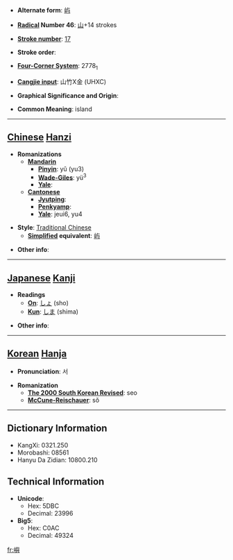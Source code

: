 * '''Alternate form''': [[屿]]

* '''[[Wiktionary:Chinese radical index| Radical]] Number 46''': [[Wiktionary:Chinese radical index 山|山]]+14 strokes

* '''[[Wiktionary:Chinese total strokes index|Stroke number]]''': [[Wiktionary:Chinese total strokes index 17|17]]

* '''Stroke order''': 

* '''[[Wiktionary:Chinese four corner index|Four-Corner System]]''': 2778<sub>1</sub>

* '''[[Wiktionary:Chinese Cangjie index|Cangjie input]]''': 山竹X金 (UHXC)

* '''Graphical Significance and Origin''': 

* '''Common Meaning''': island

----

== [[Chinese]] [[Hanzi]] ==

* '''Romanizations'''
** '''[[Mandarin]]'''
*** '''[[Pinyin]]''': yǔ (yu3)
*** '''[[Wade-Giles]]''': yü<sup>3</sup>
*** '''[[Yale]]''': 
** '''[[Cantonese]]'''
*** '''[[Jyutping]]''':
*** '''[[Penkyamp]]''': 
*** '''[[Yale]]''': jeui6, yu4

* '''Style''': [[Traditional Chinese]] 
** '''[[Simplified Chinese|Simplified]] equivalent''': [[屿]]

* '''Other info''': 

----

== [[Japanese]] [[Kanji]] ==

* '''Readings'''
** '''[[On]]''': [[しょ]] (sho)
** '''[[Kun]]''': [[しま]] (shima)

* '''Other info''':  

----

== [[Korean]] [[Hanja]] ==

* '''Pronunciation''': 서

* '''Romanization'''
** '''[[The 2000 South Korean Revised Romanization|The 2000 South Korean Revised]]''': seo
** '''[[McCune-Reischauer]]''': sŏ

----

== Dictionary Information ==

* KangXi: 0321.250
* Morobashi: 08561
* Hanyu Da Zidian: 10800.210

== Technical Information ==

* '''Unicode''':
** Hex: 5DBC
** Decimal: 23996
* '''Big5''':
** Hex: C0AC
** Decimal: 49324

[[fr:嶼]]